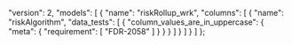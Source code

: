   "version": 2,
  "models": [
    {
      "name": "riskRollup_wrk",
      "columns": [
        {
          "name": "riskAlgorithm",
          "data_tests": [
            {
              "column_values_are_in_uppercase": {
                "meta": {
                  "requirement": [
                    "FDR-2058"
                  ]
                }
              }
            }
          ]
        }
      ]
    }
  ]
};
